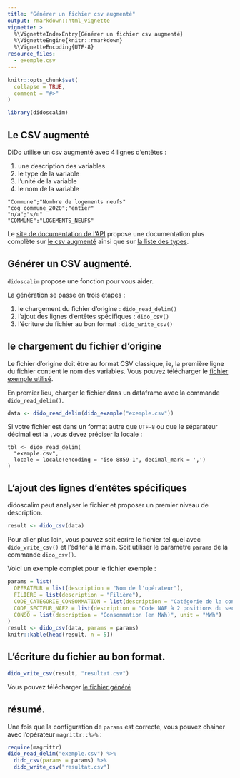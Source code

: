 ```yaml
---
title: "Générer un fichier csv augmenté"
output: rmarkdown::html_vignette
vignette: >
  %\VignetteIndexEntry{Générer un fichier csv augmenté}
  %\VignetteEngine{knitr::rmarkdown}
  %\VignetteEncoding{UTF-8}
resource_files:
  - exemple.csv
---
```


```r
knitr::opts_chunk$set(
  collapse = TRUE,
  comment = "#>"
)
```

```r
library(didoscalim)
```

## Le CSV augmenté

DiDo utilise un csv augmenté avec 4 lignes d'entêtes :

1. une description des variables
2. le type de la variable
3. l'unité de la variable
4. le nom de la variable

```
"Commune";"Nombre de logements neufs"
"cog_commune_2020";"entier"
"n/a";"s/u"
"COMMUNE";"LOGEMENTS_NEUFS"
```

Le [site de documentation de
l'API](https://cgdd.gitlab-pages.din.developpement-durable.gouv.fr/sdsed-bun/datalake/api/)
propose une documentation plus complète sur [le csv
augmenté](https://cgdd.gitlab-pages.din.developpement-durable.gouv.fr/sdsed-bun/datalake/api/040-csvfile/)
ainsi que sur [la liste des
types](https://cgdd.gitlab-pages.din.developpement-durable.gouv.fr/sdsed-bun/datalake/api/210-headers/).

## Générer un CSV augmenté.

`didoscalim` propose une fonction pour vous aider.

La génération se passe en trois étapes :

1. le chargement du fichier d'origine : `dido_read_delim()`
1. l'ajout des lignes d'entêtes spécifiques : `dido_csv()`
1. l'écriture du fichier au bon format : `dido_write_csv()`

## le chargement du fichier d'origine

Le fichier d'origine doit être au format CSV classique, ie, la première ligne du
fichier contient le nom des variables. Vous pouvez télécharger le [fichier
exemple utilisé](exemple.csv).

En premier lieu, charger le fichier dans un dataframe avec la commande `dido_read_delim()`.

```r
data <- dido_read_delim(dido_example("exemple.csv"))
```

Si votre fichier est dans un format autre que `UTF-8` ou que le séparateur
décimal est la `,`vous devez préciser la locale :

```
tbl <- dido_read_delim(
  "exemple.csv",
  locale = locale(encoding = "iso-8859-1", decimal_mark = ',')
)
```

## L'ajout des lignes d'entêtes spécifiques

didoscalim peut analyser le fichier et proposer un premier niveau de description.

```r
result <- dido_csv(data)
```

Pour aller plus loin, vous pouvez soit écrire le fichier tel quel avec
`dido_write_csv()` et l'éditer à la main. Soit utiliser le paramètre `params` de
la commande `dido_csv()`.

Voici un exemple complet pour le fichier exemple :

```r
params = list(
  OPERATEUR = list(description = "Nom de l'opérateur"),
  FILIERE = list(description = "Filière"),
  CODE_CATEGORIE_CONSOMMATION = list(description = "Catégorie de la consommation"),
  CODE_SECTEUR_NAF2 = list(description = "Code NAF à 2 positions du secteur (NAF rev2 2008)", type = "naf_division"),
  CONSO = list(description = "Consommation (en MWh)", unit = "MWh")
)
result <- dido_csv(data, params = params)
knitr::kable(head(result, n = 5))
```

## L'écriture du fichier au bon format.

```r
dido_write_csv(result, "resultat.csv")
```

Vous pouvez télécharger [le fichier généré](resultat.csv)

## résumé.

Une fois que la configuration de `params` est correcte, vous pouvez chainer avec
l'opérateur `magrittr::%>%` :

```r
require(magrittr)
dido_read_delim("exemple.csv") %>%
  dido_csv(params = params) %>%
  dido_write_csv("resultat.csv")
```

